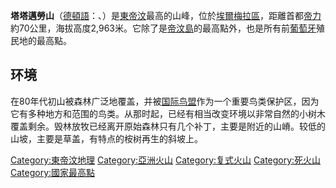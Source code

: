 {{Infobox mountain
| Name = 塔塔邁勞山
| Photo = Tatamailau2.jpg
| Photo size = 200
| Elevation = 2,963米
| Prominence = 2,963米
| pushpin_map = East Timor
| map_caption = 
| pushpin_mapsize = 200
| label_position = right
| listing = 
| location = {{TLS}}[[阿伊納羅縣|阿伊納羅縣]]
| range = 
| latd = 8 | latm = 54 | lats = 23 | latNS = S
| longd = 125 | longm = 29 | longs = 35 | longEW = E
| coordinates = 
| coordinates_ref = 
| first_ascent = 
| easiest_route = 
}}
'''塔塔邁勞山'''（[[德頓語|德頓語]]：{{lang|tet|Tatamailau}}、{{lang-pt|Monte Ramelau}}）是[[東帝汶|東帝汶]]最高的山峰，位於[[埃爾梅拉區|埃爾梅拉區]]，距離首都[[帝力|帝力]]約70公里，海拔高度2,963米。它除了是[[帝汶島|帝汶島]]的最高點外，也是所有前[[葡萄牙|葡萄牙]]殖民地的最高點。

== 环境 ==
在80年代初山被森林广泛地覆盖，并被[[国际鸟盟|国际鸟盟]]作为一个重要鸟类保护区，因为它有多种地方和范围的鸟类。从那时起，已经有相当改变环境以非常自然的小树木覆盖剩余。毁林放牧已经离开原始森林只有几个补丁，主要是附近的山嵴。较低的山坡，主要是草盖，有特点的桉树再生的斜坡上。
{{亞洲最高點}}
{{EastTimor-stub}}

[[Category:東帝汶地理|Category:東帝汶地理]]
[[Category:亞洲火山|Category:亞洲火山]]
[[Category:复式火山|Category:复式火山]]
[[Category:死火山|Category:死火山]]
[[Category:國家最高點|Category:國家最高點]]